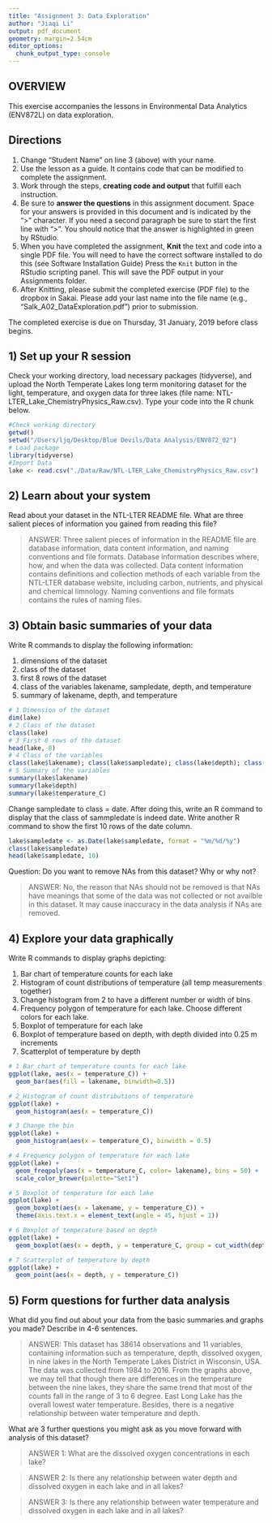 ```yaml
---
title: "Assignment 3: Data Exploration"
author: "Jiaqi Li"
output: pdf_document
geometry: margin=2.54cm
editor_options: 
  chunk_output_type: console
---
```


## OVERVIEW

This exercise accompanies the lessons in Environmental Data Analytics (ENV872L) on data exploration. 

## Directions
1. Change "Student Name" on line 3 (above) with your name.
2. Use the lesson as a guide. It contains code that can be modified to complete the assignment.
3. Work through the steps, **creating code and output** that fulfill each instruction.
4. Be sure to **answer the questions** in this assignment document.
Space for your answers is provided in this document and is indicated by the ">" character.
If you need a second paragraph be sure to start the first line with ">".
You should notice that the answer is highlighted in green by RStudio. 
6. When you have completed the assignment, **Knit** the text and code into a single PDF file.
You will need to have the correct software installed to do this (see Software Installation Guide)
Press the `Knit` button in the RStudio scripting panel.
This will save the PDF output in your Assignments folder.
8. After Knitting, please submit the completed exercise (PDF file) to the dropbox in Sakai. Please add your last name into the file name (e.g., "Salk_A02_DataExploration.pdf") prior to submission.

The completed exercise is due on Thursday, 31 January, 2019 before class begins.

## 1) Set up your R session

Check your working directory, load necessary packages (tidyverse), and upload the North Temperate Lakes long term monitoring dataset for the light, temperature, and oxygen data for three lakes (file name: NTL-LTER_Lake_ChemistryPhysics_Raw.csv). Type your code into the R chunk below.

```r
#Check working directory
getwd()
setwd("/Users/ljq/Desktop/Blue Devils/Data Analysis/ENV872_02")
# Load package
library(tidyverse)
#Import Data
lake <- read.csv("./Data/Raw/NTL-LTER_Lake_ChemistryPhysics_Raw.csv")
```

## 2) Learn about your system

Read about your dataset in the NTL-LTER README file. What are three salient pieces of information you gained from reading this file?

> ANSWER: Three salient pieces of information in the README file are database information, data content information, and naming conventions and file formats. Database information describes where, how, and when the data was collected. Data content information contains definitions and collection methods of each variable from the NTL-LTER database website, including carbon, nutrients, and physical and chemical limnology. Naming conventions and file formats contains the rules of naming files.

## 3) Obtain basic summaries of your data

Write R commands to display the following information: 

1. dimensions of the dataset
2. class of the dataset
3. first 8 rows of the dataset
4. class of the variables lakename, sampledate, depth, and temperature
5. summary of lakename, depth, and temperature

```r
# 1 Dimension of the dataset
dim(lake)
# 2 Class of the dataset
class(lake)
# 3 First 8 rows of the dataset
head(lake, 8)
# 4 Class of the variables
class(lake$lakename); class(lake$sampledate); class(lake$depth); class(lake$temperature_C)
# 5 Summary of the variables
summary(lake$lakename)
summary(lake$depth)
summary(lake$temperature_C)
```

Change sampledate to class = date. After doing this, write an R command to display that the class of sammpledate is indeed date. Write another R command to show the first 10 rows of the date column. 

```r
lake$sampledate <- as.Date(lake$sampledate, format = "%m/%d/%y")
class(lake$sampledate)
head(lake$sampledate, 10)
```

Question: Do you want to remove NAs from this dataset? Why or why not?

> ANSWER: No, the reason that NAs should not be removed is that NAs have meanings that some of the data was not collected or not availble in this dataset. It may cause inaccuracy in the data analysis if NAs are removed.

## 4) Explore your data graphically

Write R commands to display graphs depicting: 

1. Bar chart of temperature counts for each lake
2. Histogram of count distributions of temperature (all temp measurements together)
3. Change histogram from 2 to have a different number or width of bins
4. Frequency polygon of temperature for each lake. Choose different colors for each lake.
5. Boxplot of temperature for each lake
6. Boxplot of temperature based on depth, with depth divided into 0.25 m increments
7. Scatterplot of temperature by depth

```r
# 1 Bar chart of temperature counts for each lake
ggplot(lake, aes(x = temperature_C)) +
  geom_bar(aes(fill = lakename, binwidth=0.5))

# 2 Histogram of count distributions of temperature
ggplot(lake) +
  geom_histogram(aes(x = temperature_C))

# 3 Change the bin
ggplot(lake) +
  geom_histogram(aes(x = temperature_C), binwidth = 0.5)

# 4 Frequency polygon of temperature for each lake
ggplot(lake) +
  geom_freqpoly(aes(x = temperature_C, color= lakename), bins = 50) +
  scale_color_brewer(palette="Set1")

# 5 Boxplot of temperature for each lake
ggplot(lake) +
  geom_boxplot(aes(x = lakename, y = temperature_C)) +
  theme(axis.text.x = element_text(angle = 45, hjust = 1))

# 6 Boxplot of temperature based on depth
ggplot(lake) +
  geom_boxplot(aes(x = depth, y = temperature_C, group = cut_width(depth, 0.25)))

# 7 Scatterplot of temperature by depth
ggplot(lake) +
  geom_point(aes(x = depth, y = temperature_C))
```

## 5) Form questions for further data analysis

What did you find out about your data from the basic summaries and graphs you made? Describe in 4-6 sentences.

> ANSWER: This dataset has 38614 observations and 11 variables, containing information such as temperature, depth, dissolved oxygen, in nine lakes in the North Temperate Lakes District in Wisconsin, USA. The data was collected from 1984 to 2016. From the graphs above, we may tell that though there are differences in the temperature between the nine lakes, they share the same trend that most of the counts fall in the range of 3 to 6 degree. East Long Lake has the overall lowest water temperature. Besides, there is a negative relationship between water temperature and depth.

What are 3 further questions you might ask as you move forward with  analysis of this dataset?

> ANSWER 1: What are the dissolved oxygen concentrations in each lake?

> ANSWER 2: Is there any relationship between water depth and dissolved oxygen in each lake and in all lakes?

> ANSWER 3: Is there any relationship between water temperature and dissolved oxygen in each lake and in all lakes?
